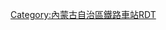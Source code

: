 <noinclude>{{BS-map
| title = 东胜西站站线布置图
| map = </noinclude>
\\\\CONTg\CONTg\\\\\~~ ~~[[包西铁路]][[上行线|上]]/[[下行线]][[包头站]]方向
\\\\STRg\STRf\\\\\
\\\\STR\STR\ENDEa\ENDEa\\\
\\\\ABZg2\STR+c3\STR\STR\\\
\\\\STR+c1\ABZg+4\STR+c2\STR3\\\
\\\\STR\STR\ABZg+1\STRc4\\\
\\\\STR\STR+c2\ABZg3\\\\
\\\\STR\ABZg+1\ABZg2!~STRc4\STRc3\\\
\\\ENDEa\STR\STR\STR+c1\STR2+4\STRc3\\
\\\STR\STR+c2\ABZg3\STR\STRc1\STR2+4\STRc3\
\\\STR\ABZg+1\ABZg2!~STRc4\STR+c3\\STRc1\STR+4\
\\\STR+c2\ABZg3\STR+c1\ABZg+4\\\ABZg2\STRc3
\\\ABZg+1\STR+c4\STR\STR\\\STR+c1\STR+4
\\\STR\STR\STR\ABZg2\STRc3\\STR\STR
\\STRc2\ABZg3\STR\STR\STR+c1\ABZ4+2f\STRc3\ENDEe\ENDEe
\\STR+1\STR+c4\STR\STR\STR\STR+c1\STR+4\\
\\STR\STR\STR\STR\STR\STR\STR\\
\\STR\STR\STR\STR\STR\STR\STR\\
\BSl\STR+BSr\STR\STR\STR\STR\STR+BSl\STR+BSr\\
\BSl\STR+BSr\STR\STR\STR\STR\STR+BSl\STR+BSr\\
\BSl\STR+BSr\STR\STR\STR\STR\STR+BSl\STR+BSr\\
\BSl\STR+BSr\STR\STR\STR\STR\STR+BSl\STR+BSr\\
\BSl\STR+BSr\STR\STR\STR\STR\STR+BSl\STR+BSr\\
\BSl\STR+BSr\STR\STR\STR\STR\STR+BSl\STR+BSr\\
\BSl\STR+BSr\STR\STR\STR\STR\STR+BSl\STR+BSr\\
\BSl\STR+BSr\STR\STR\STR\STR\STR+BSl\STR+BSr\\
\\STR\STR\STR\STR\STR\STR\STR\\
\\STR\STR\STR\STR\STR\STR\STR\\
ENDEa\ENDEa\STR\STR\STR\STR\STR\STR\STR\\
STR\STR\STR\STR\STR\STR\STR\STR\STR\\
STR2\STR+c3\STR\STR\STR\STR\STR\STR\STR\\
STRc1\ABZg+4\STR\STR\STR\STR\STR\STR\STR\\
\ABZg2\STR+c3\STR\STR\STR\STR\STR+c2\STR3\\
\STR+c1\ABZ2+4g\STR+c3\STR\STR\STR+c2\ABZ3+1g\STRc4\\
\ENDEe\STRc1\ABZg+4\STR\STR\ABZg+1\STRc4\\\
\\\ABZg2\STR+c3\STR+c2\ABZg3\\\\
\\\STR+c1\ABZg+4\ABZg+1\STR+c4\\\\
\\\STR\STR\STR\STR\\\\
\\\STR\ABZg2\STR+c3\STR\\\\
\\\STR+c2\ABZg3!~STRc1\ABZg+4\STR\\\\
\\\ABZg+1\STR+c4\STR\STR\\\\
\\\STR\STR\ABZg2\STR+c3\\\\
\\\STR\STR+c2\ABZg3!~STRc1\ABZg+4\\\\
\\\STR\ABZg+1\STR+c4\STR\\\\
\\\STR\STR\STR\STR\\\\
\\\STR2\STR+c3\STR\STR\\\\
\\\STRc1\KRZ2+4u\STR+c3\STR\\\\
\\\\STR+c1\KRZ2+4u\ABZ2l!~STRc3\STRq!~STRc3\ENDEeq\\
\\\\STR\STR+c1\STR2+4!~STRc1\STR2+4!~STRc3\STRc3\\
\\\\STR\STR\STRc1\STR2+4!~STRc1\STR2+4!~STRc3\STRc3\
\\\\STR\STR\\STRc1\STR2+4!~STRc1\STR2+4!~STRc3\STRc3
\\\\STR\STR\\\STRc1\STR2+4!~STRc1\CONT4!~STRc3
\\\\STR\STR\\\\STRc1\CONT4~~ ~~[[东铜铁路]][[铜匠川站]]方向
\\\\STRg\STRf\\\\\
\\\\CONTf\CONTf\\\\\~~ ~~[[包西铁路]]上/下行线[[新丰镇站]]方向
<noinclude>}}

{{Rdt intro|[[东胜西站]]}}

[[Category:內蒙古自治區鐵路車站RDT]]
</noinclude>